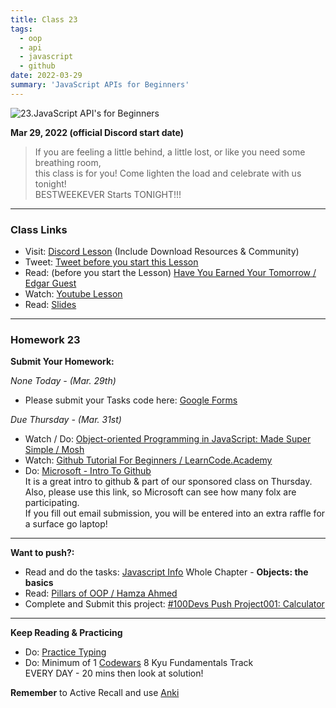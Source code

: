 ```yaml
---
title: Class 23
tags:
  - oop
  - api
  - javascript
  - github
date: 2022-03-29
summary: 'JavaScript APIs for Beginners'
---
```


![23.JavaScript API's for Beginners](https://cdn.hashnode.com/res/hashnode/image/upload/v1676636482091/rTozjqNF2.png?auto=compress)

**Mar 29, 2022 (official Discord start date)**

> If you are feeling a little behind, a little lost, or like you need some breathing room, <br /> this class is for you! Come lighten the load and celebrate with us tonight! <br /> BESTWEEKEVER Starts TONIGHT!!!

<hr />

### Class Links

- Visit: [Discord Lesson](https://discord.com/channels/735923219315425401/738891289071714388/958478507548225566) (Include Download Resources & Community)
- Tweet: [Tweet before you start this Lesson](https://twitter.com/leonnoel/status/1508919468193312769)
- Read: (before you start the Lesson) [Have You Earned Your Tomorrow / Edgar Guest](https://www.familyfriendpoems.com/poem/have-you-earned-your-tomorrow-by-edgar-albert-guest)
- Watch: [Youtube Lesson](https://youtu.be/qnmKELgyXc0)
- Read: [Slides](https://slides.com/leonnoel/100devs2-javascript-objects-fun-time)

<hr />

### Homework 23

**Submit Your Homework:**

_None Today - (Mar. 29th)_

- Please submit your Tasks code here: [Google Forms](https://forms.gle/jK41o5QGNdzY8rPk9)

_Due Thursday - (Mar. 31st)_

- Watch / Do: [Object-oriented Programming in JavaScript: Made Super Simple / Mosh](https://youtu.be/PFmuCDHHpwk/)
- Watch: [Github Tutorial For Beginners / LearnCode.Academy](https://youtu.be/0fKg7e37bQE​/)
- Do: [Microsoft - Intro To Github](https://aka.ms/learnwithleon/) <br /> It is a great intro to github & part of our sponsored class on Thursday. <br /> Also, please use this link, so Microsoft can see how many folx are participating. <br /> If you fill out email submission, you will be entered into an extra raffle for a surface go laptop!

<hr />

**Want to push?:**

- Read and do the tasks: [Javascript Info](https://javascript.info/) Whole Chapter - **Objects: the basics**
- Read: [Pillars of OOP / Hamza Ahmed](https://medium.com/@hamzzza.ahmed95/four-pillars-of-object-oriented-programming-oop-e8d7822aa2197/)
- Complete and Submit this project: [#100Devs Push Project001: Calculator](https://github.com/leonnoel/100devs-calculator/)

<hr />

**Keep Reading & Practicing**

- Do: [Practice Typing](https://www.keybr.com/)
- Do: Minimum of 1 [Codewars](https://codewars.com/) 8 Kyu Fundamentals Track <br /> EVERY DAY - 20 mins then look at solution!

**Remember** to Active Recall and use [Anki](https://apps.ankiweb.net/)
